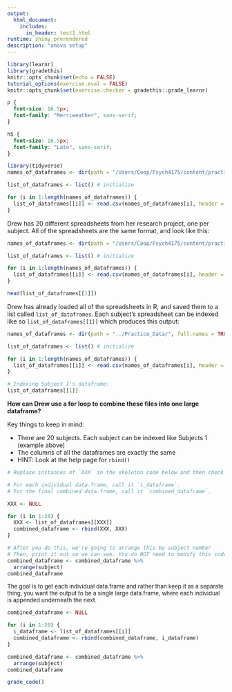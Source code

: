 ```yaml
---
output: 
  html_document:
    includes:
      in_header: test1.html
runtime: shiny_prerendered
description: "anova setup"
---
```


```r
library(learnr)
library(gradethis)
knitr::opts_chunk$set(echo = FALSE)
tutorial_options(exercise.eval = FALSE)
knitr::opts_chunk$set(exercise.checker = gradethis::grade_learnr)

```

```css
p {
  font-size: 16.5px;
  font-family: "Merriweather", sans-serif;
}

h5 {
  font-size: 16.5px;
  font-family: "Lato", sans-serif;
}

```

```r
library(tidyverse)
names_of_dataframes <- dir(path = "/Users/Coop/Psych4175/content/practice/Practice_Data/", full.names = TRUE, pattern = '.csv', ignore.case = TRUE)

list_of_dataframes <- list() # initialize

for (i in 1:length(names_of_dataframes)) {
  list_of_dataframes[[i]] <- read.csv(names_of_dataframes[i], header = TRUE)
}

```

Drew has 20 different spreadsheets from her research project, one per subject. All of the spreadsheets are the same format, and look like this:

```r
names_of_dataframes <- dir(path = "/Users/Coop/Psych4175/content/practice/Practice_Data/", full.names = TRUE, pattern = '.csv', ignore.case = TRUE)

list_of_dataframes <- list() # initialize

for (i in 1:length(names_of_dataframes)) {
  list_of_dataframes[[i]] <- read.csv(names_of_dataframes[i], header = TRUE)
}

head(list_of_dataframes[[1]])
```

Drew has already loaded all of the spreadsheets in R, and saved them to a list called `list_of_dataframes`. Each subject's spreadsheet can be indexed like so `list_of_dataframes[[1]]` which produces this output:

```r
names_of_dataframes <- dir(path = "../Practice_Data/", full.names = TRUE, pattern = '.csv', ignore.case = TRUE)

list_of_dataframes <- list() # initialize

for (i in 1:length(names_of_dataframes)) {
  list_of_dataframes[[i]] <- read.csv(names_of_dataframes[i], header = TRUE)
}

# Indexing Subject 1's dataframe:
list_of_dataframes[[1]]
```

**How can Drew use a for loop to combine these files into one large dataframe?**

Key things to keep in mind:

- There are 20 subjects. Each subject can be indexed like Subjects 1 (example above)
- The columns of all the dataframes are exactly the same
- HINT: Look at the help page for `rbind()`


```r
# Replace instances of `XXX` in the skeleton code below and then check your # result.

# For each individual data.frame, call it `i_dataframe`.
# For the final combined data.frame, call it `combined_dataframe`. 

XXX <- NULL

for (i in 1:20) {
  XXX <- list_of_dataframes[[XXX]]
  combined_dataframe <- rbind(XXX, XXX)
}

# After you do this, we're going to arrange this by subject number
# Then, print it out so we can see. You do NOT need to modify this code
combined_dataframe <- combined_dataframe %>% 
  arrange(subject)
combined_dataframe
```

<div id="ex1-hint">

<font size="-1.5">
The goal is to get each individual data.frame and rather than keep it as a separate thing, you want the output to be a single large data.frame, where each individual is appended underneath the next. 
</font>
</div>


```r
combined_dataframe <- NULL

for (i in 1:20) {
  i_dataframe <- list_of_dataframes[[i]]
  combined_dataframe <- rbind(combined_dataframe, i_dataframe)
}

combined_dataframe <- combined_dataframe %>% 
  arrange(subject)
combined_dataframe
```

```r
grade_code()
```

<div data-iframe-height></div>